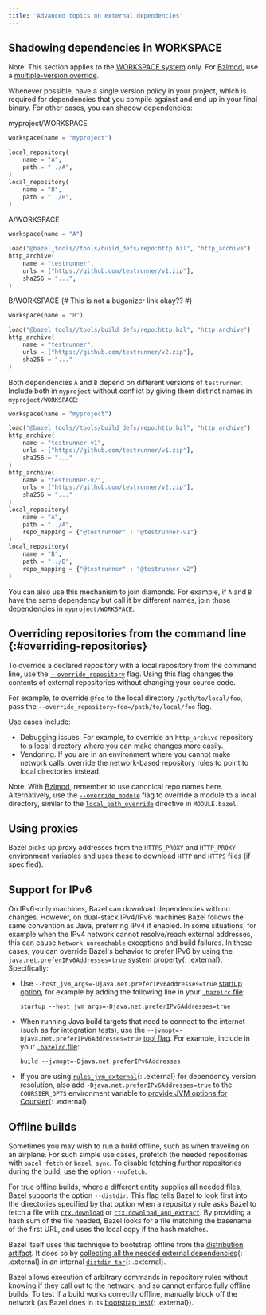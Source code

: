 ```yaml
---
title: 'Advanced topics on external dependencies'
---
```


## Shadowing dependencies in WORKSPACE

Note: This section applies to the [WORKSPACE
system](/external/overview#workspace-system) only. For
[Bzlmod](/versions/7.3.0/external/overview#bzlmod), use a [multiple-version
override](/external/module#multiple-version_override).

Whenever possible, have a single version policy in your project, which is
required for dependencies that you compile against and end up in your final
binary. For other cases, you can shadow dependencies:

myproject/WORKSPACE

```python
workspace(name = "myproject")

local_repository(
    name = "A",
    path = "../A",
)
local_repository(
    name = "B",
    path = "../B",
)
```

A/WORKSPACE

```python
workspace(name = "A")

load("@bazel_tools//tools/build_defs/repo:http.bzl", "http_archive")
http_archive(
    name = "testrunner",
    urls = ["https://github.com/testrunner/v1.zip"],
    sha256 = "...",
)
```

B/WORKSPACE {# This is not a buganizer link okay?? #}

```python
workspace(name = "B")

load("@bazel_tools//tools/build_defs/repo:http.bzl", "http_archive")
http_archive(
    name = "testrunner",
    urls = ["https://github.com/testrunner/v2.zip"],
    sha256 = "..."
)
```

Both dependencies `A` and `B` depend on different versions of `testrunner`.
Include both in `myproject` without conflict by giving them distinct names in
`myproject/WORKSPACE`:

```python
workspace(name = "myproject")

load("@bazel_tools//tools/build_defs/repo:http.bzl", "http_archive")
http_archive(
    name = "testrunner-v1",
    urls = ["https://github.com/testrunner/v1.zip"],
    sha256 = "..."
)
http_archive(
    name = "testrunner-v2",
    urls = ["https://github.com/testrunner/v2.zip"],
    sha256 = "..."
)
local_repository(
    name = "A",
    path = "../A",
    repo_mapping = {"@testrunner" : "@testrunner-v1"}
)
local_repository(
    name = "B",
    path = "../B",
    repo_mapping = {"@testrunner" : "@testrunner-v2"}
)
```

You can also use this mechanism to join diamonds. For example, if `A` and `B`
have the same dependency but call it by different names, join those dependencies
in `myproject/WORKSPACE`.

## Overriding repositories from the command line {:#overriding-repositories}

To override a declared repository with a local repository from the command line,
use the
[`--override_repository`](/versions/7.3.0/reference/command-line-reference#flag--override_repository)
flag. Using this flag changes the contents of external repositories without
changing your source code.

For example, to override `@foo` to the local directory `/path/to/local/foo`,
pass the `--override_repository=foo=/path/to/local/foo` flag.

Use cases include:

*   Debugging issues. For example, to override an `http_archive` repository to a
    local directory where you can make changes more easily.
*   Vendoring. If you are in an environment where you cannot make network calls,
    override the network-based repository rules to point to local directories
    instead.

Note: With [Bzlmod](/versions/7.3.0/external/overview#bzlmod), remember to use canonical repo
names here. Alternatively, use the
[`--override_module`](/versions/7.3.0/reference/command-line-reference#flag--override_module)
flag to override a module to a local directory, similar to the
[`local_path_override`](/versions/7.3.0/rules/lib/globals/module#local_path_override) directive in
`MODULE.bazel`.

## Using proxies

Bazel picks up proxy addresses from the `HTTPS_PROXY` and `HTTP_PROXY`
environment variables and uses these to download `HTTP` and `HTTPS` files (if
specified).

## Support for IPv6

On IPv6-only machines, Bazel can download dependencies with no changes. However,
on dual-stack IPv4/IPv6 machines Bazel follows the same convention as Java,
preferring IPv4 if enabled. In some situations, for example when the IPv4
network cannot resolve/reach external addresses, this can cause `Network
unreachable` exceptions and build failures. In these cases, you can override
Bazel's behavior to prefer IPv6 by using the
[`java.net.preferIPv6Addresses=true` system
property](https://docs.oracle.com/javase/8/docs/api/java/net/doc-files/net-properties.html){: .external}.
Specifically:

*   Use `--host_jvm_args=-Djava.net.preferIPv6Addresses=true` [startup
    option](/docs/user-manual#startup-options), for example by adding the
    following line in your [`.bazelrc` file](/versions/7.3.0/run/bazelrc):

    `startup --host_jvm_args=-Djava.net.preferIPv6Addresses=true`

*   When running Java build targets that need to connect to the internet (such
    as for integration tests), use the
    `--jvmopt=-Djava.net.preferIPv6Addresses=true` [tool
    flag](/docs/user-manual#jvmopt). For example, include in your [`.bazelrc`
    file](/run/bazelrc):

    `build --jvmopt=-Djava.net.preferIPv6Addresses`

*   If you are using [`rules_jvm_external`](https://github.com/bazelbuild/rules_jvm_external){: .external}
    for dependency version resolution, also add
    `-Djava.net.preferIPv6Addresses=true` to the `COURSIER_OPTS` environment
    variable to [provide JVM options for
    Coursier](https://github.com/bazelbuild/rules_jvm_external#provide-jvm-options-for-coursier-with-coursier_opts){: .external}.

## Offline builds

Sometimes you may wish to run a build offline, such as when traveling on an
airplane. For such simple use cases, prefetch the needed repositories with
`bazel fetch` or `bazel sync`. To disable fetching further repositories during
the build, use the option `--nofetch`.

For true offline builds, where a different entity supplies all needed files,
Bazel supports the option `--distdir`. This flag tells Bazel to look first into
the directories specified by that option when a repository rule asks Bazel to
fetch a file with [`ctx.download`](/versions/7.3.0/rules/lib/builtins/repository_ctx#download) or
[`ctx.download_and_extract`](/versions/7.3.0/rules/lib/builtins/repository_ctx#download_and_extract). By
providing a hash sum of the file needed, Bazel looks for a file matching the
basename of the first URL, and uses the local copy if the hash matches.

Bazel itself uses this technique to bootstrap offline from the [distribution
artifact](https://github.com/bazelbuild/bazel-website/blob/master/designs/_posts/2016-10-11-distribution-artifact.md).
It does so by [collecting all the needed external
dependencies](https://github.com/bazelbuild/bazel/blob/5cfa0303d6ac3b5bd031ff60272ce80a704af8c2/WORKSPACE#L116){: .external}
in an internal
[`distdir_tar`](https://github.com/bazelbuild/bazel/blob/5cfa0303d6ac3b5bd031ff60272ce80a704af8c2/distdir.bzl#L44){: .external}.

Bazel allows execution of arbitrary commands in repository rules without knowing
if they call out to the network, and so cannot enforce fully offline builds. To
test if a build works correctly offline, manually block off the network (as
Bazel does in its [bootstrap
test](https://cs.opensource.google/bazel/bazel/+/master:src/test/shell/bazel/BUILD;l=1073;drc=88c426e73cc0eb0a41c0d7995e36acd94e7c9a48){: .external}).